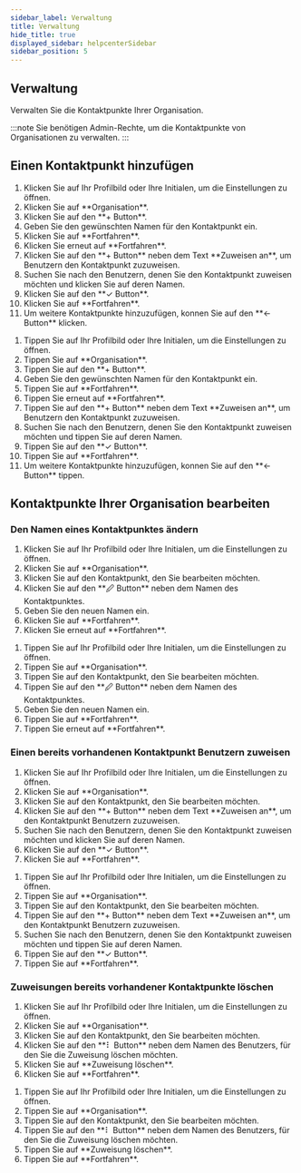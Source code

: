 ```yaml
---
sidebar_label: Verwaltung
title: Verwaltung
hide_title: true
displayed_sidebar: helpcenterSidebar
sidebar_position: 5
---
```




<div class="hero hero--primary">
  <div class="container">
    <h2 class="hero__title">Verwaltung</h2>
    <p class="hero__subtitle">Verwalten Sie die Kontaktpunkte Ihrer Organisation.</p>
  </div>
</div>

:::note
Sie benötigen Admin-Rechte, um die Kontaktpunkte von Organisationen zu verwalten.
:::

## Einen Kontaktpunkt hinzufügen

<Tabs>
  <TabItem value="desktop" label="Desktop">
  <ol>
    <li>Klicken Sie auf Ihr Profilbild oder Ihre Initialen, um die Einstellungen zu öffnen.</li>
    <li>Klicken Sie auf **Organisation**.</li>
    <li>Klicken Sie auf den **+ Button**.</li>
    <li>Geben Sie den gewünschten Namen für den Kontaktpunkt ein.</li>
    <li>Klicken Sie auf **Fortfahren**.</li>
    <li>Klicken Sie erneut auf **Fortfahren**.</li>
    <li>Klicken Sie auf den **+ Button** neben dem Text **Zuweisen an**, um Benutzern den Kontaktpunkt zuzuweisen.</li>
    <li>Suchen Sie nach den Benutzern, denen Sie den Kontaktpunkt zuweisen möchten und klicken Sie auf deren Namen.</li>
    <li>Klicken Sie auf den **✓ Button**.</li>
    <li>Klicken Sie auf **Fortfahren**.</li>
    <li>Um weitere Kontaktpunkte hinzuzufügen, konnen Sie auf den **← Button** klicken.</li>
  </ol>
  </TabItem>
  <TabItem value="mobil" label="Mobil">
  <ol>
    <li>Tippen Sie auf Ihr Profilbild oder Ihre Initialen, um die Einstellungen zu öffnen.</li>
    <li>Tippen Sie auf **Organisation**.</li>
    <li>Tippen Sie auf den **+ Button**.</li>
    <li>Geben Sie den gewünschten Namen für den Kontaktpunkt ein.</li>
    <li>Tippen Sie auf **Fortfahren**.</li>
    <li>Tippen Sie erneut auf **Fortfahren**.</li>
    <li>Tippen Sie auf den **+ Button** neben dem Text **Zuweisen an**, um Benutzern den Kontaktpunkt zuzuweisen.</li>
    <li>Suchen Sie nach den Benutzern, denen Sie den Kontaktpunkt zuweisen möchten und tippen Sie auf deren Namen.</li>
    <li>Tippen Sie auf den **✓ Button**.</li>
    <li>Tippen Sie auf **Fortfahren**.</li>
    <li>Um weitere Kontaktpunkte hinzuzufügen, konnen Sie auf den **← Button** tippen.</li>
  </ol>
  </TabItem>
</Tabs>

## Kontaktpunkte Ihrer Organisation bearbeiten

### Den Namen eines Kontaktpunktes ändern

<Tabs>
  <TabItem value="desktop" label="Desktop">
  <ol>
    <li>Klicken Sie auf Ihr Profilbild oder Ihre Initialen, um die Einstellungen zu öffnen.</li>
    <li>Klicken Sie auf **Organisation**.</li>
    <li>Klicken Sie auf den Kontaktpunkt, den Sie bearbeiten möchten.</li>
    <li>Klicken Sie auf den **🖉 Button** neben dem Namen des Kontaktpunktes.</li>
    <li>Geben Sie den neuen Namen ein.</li>
    <li>Klicken Sie auf **Fortfahren**.</li>
    <li>Klicken Sie erneut auf **Fortfahren**.</li>
  </ol>
  </TabItem>
  <TabItem value="mobil" label="Mobil">
  <ol>
    <li>Tippen Sie auf Ihr Profilbild oder Ihre Initialen, um die Einstellungen zu öffnen.</li>
    <li>Tippen Sie auf **Organisation**.</li>
    <li>Tippen Sie auf den Kontaktpunkt, den Sie bearbeiten möchten.</li>
    <li>Tippen Sie auf den **🖉 Button** neben dem Namen des Kontaktpunktes.</li>
    <li>Geben Sie den neuen Namen ein.</li>
    <li>Tippen Sie auf **Fortfahren**.</li>
    <li>Tippen Sie erneut auf **Fortfahren**.</li>
  </ol>
  </TabItem>
</Tabs>

### Einen bereits vorhandenen Kontaktpunkt Benutzern zuweisen

<Tabs>
  <TabItem value="desktop" label="Desktop">
  <ol>
    <li>Klicken Sie auf Ihr Profilbild oder Ihre Initialen, um die Einstellungen zu öffnen.</li>
    <li>Klicken Sie auf **Organisation**.</li>
    <li>Klicken Sie auf den Kontaktpunkt, den Sie bearbeiten möchten.</li>
    <li>Klicken Sie auf den **+ Button** neben dem Text **Zuweisen an**, um den Kontaktpunkt Benutzern zuzuweisen.</li>
    <li>Suchen Sie nach den Benutzern, denen Sie den Kontaktpunkt zuweisen möchten und klicken Sie auf deren Namen.</li>
    <li>Klicken Sie auf den **✓ Button**.</li>
    <li>Klicken Sie auf **Fortfahren**.</li>
  </ol>
  </TabItem>
  <TabItem value="mobil" label="Mobil">
  <ol>
    <li>Tippen Sie auf Ihr Profilbild oder Ihre Initialen, um die Einstellungen zu öffnen.</li>
    <li>Tippen Sie auf **Organisation**.</li>
    <li>Tippen Sie auf den Kontaktpunkt, den Sie bearbeiten möchten.</li>
    <li>Tippen Sie auf den **+ Button** neben dem Text **Zuweisen an**, um den Kontaktpunkt Benutzern zuzuweisen.</li>
    <li>Suchen Sie nach den Benutzern, denen Sie den Kontaktpunkt zuweisen möchten und tippen Sie auf deren Namen.</li>
    <li>Tippen Sie auf den **✓ Button**.</li>
    <li>Tippen Sie auf **Fortfahren**.</li>
  </ol>
  </TabItem>
</Tabs>

### Zuweisungen bereits vorhandener Kontaktpunkte löschen

<Tabs>
  <TabItem value="desktop" label="Desktop">
  <ol>
    <li>Klicken Sie auf Ihr Profilbild oder Ihre Initialen, um die Einstellungen zu öffnen.</li>
    <li>Klicken Sie auf **Organisation**.</li>
    <li>Klicken Sie auf den Kontaktpunkt, den Sie bearbeiten möchten.</li>
    <li>Klicken Sie auf den **⠇ Button** neben dem Namen des Benutzers, für den Sie die Zuweisung löschen möchten.</li>
    <li>Klicken Sie auf **Zuweisung löschen**.</li>
    <li>Klicken Sie auf **Fortfahren**.</li>
  </ol>
  </TabItem>
  <TabItem value="mobil" label="Mobil">
  <ol>
    <li>Tippen Sie auf Ihr Profilbild oder Ihre Initialen, um die Einstellungen zu öffnen.</li>
    <li>Tippen Sie auf **Organisation**.</li>
    <li>Tippen Sie auf den Kontaktpunkt, den Sie bearbeiten möchten.</li>
    <li>Tippen Sie auf den **⠇ Button** neben dem Namen des Benutzers, für den Sie die Zuweisung löschen möchten.</li>
    <li>Tippen Sie auf **Zuweisung löschen**.</li>
    <li>Tippen Sie auf **Fortfahren**.</li>
  </ol>
  </TabItem>
</Tabs>
